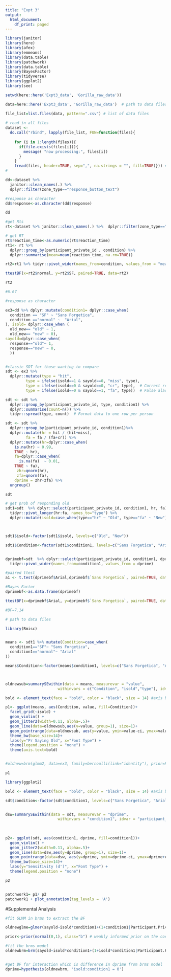 ```yaml
---
title: "Expt 3"
output:
  html_document:
    df_print: paged
---
```



```r
library(janitor)
library(here)
library(afex)
library(emmeans)
library(data.table)
library(patchwork)
library(data.table)
library(BayesFactor)
library(tidyverse)
library(ggplot2)
library(see)
```

```r


setwd(here::here('Expt3_data', 'Gorilla_raw_data'))

data=here::here('Expt3_data', 'Gorilla_raw_data')  # path to data files

file_list=list.files(data, pattern=".csv") # list of data files
 
# read in all files
dataset <-
  do.call("rbind", lapply(file_list, FUN=function(files){
    
    for (i in 1:length(files)){ 
      if(file.exists(files[i])){
        message( "now processing:", files[i])
      }
    }
    fread(files, header=TRUE, sep=",", na.strings = "", fill=TRUE)})) #fread makes reading in files quick
#

```


```r

dd<-dataset %>% 
  janitor::clean_names(.) %>%
  dplyr::filter(zone_type=="response_button_text")

#response as character
dd$response<-as.character(dd$response)

dd


```

```r
#get Rts
rt<-dataset %>% janitor::clean_names(.) %>%  dplyr::filter(zone_type=="continue_button", display=="study") 

# get RT
rt$reaction_time<-as.numeric(rt$reaction_time)
rt1<- rt %>% 
  dplyr::group_by(participant_private_id , condition) %>% 
  dplyr::summarise(mean=mean(reaction_time, na.rm=TRUE))

rt2=rt1 %>% tidyr::pivot_wider(names_from=condition, values_from = "mean")

ttestBF(x=rt2$normal, y=rt2$SF, paired=TRUE, data=rt2)

rt2

#6.67
```


```r
#response as character

ex3=dd %>% dplyr::mutate(condition1= dplyr::case_when( 
  condition == "SF" ~ "Sans Forgetica", 
  condition =="normal" ~  "Arial", 
), isold= dplyr::case_when (
  old_new== "old" ~ 1, 
  old_new== "new" ~ 0), 
sayold=dplyr::case_when( 
  response=="old"~ 1, 
  response=="new" ~ 0, 
  ))


#classic SDT for those wanting to compare
sdt <- ex3 %>% 
  dplyr::mutate(type = "hit",
         type = ifelse(isold==1 & sayold==0, "miss", type),
         type = ifelse(isold==0 & sayold==0, "cr", type),  # Correct rejection
         type = ifelse(isold==0 & sayold==1, "fa", type))  # False alarm

sdt <- sdt %>% 
  dplyr::group_by(participant_private_id, type, condition1) %>% 
  dplyr::summarise(count=n()) %>% 
  tidyr::spread(type, count)  # Format data to one row per person

sdt <- sdt %>% 
  dplyr::group_by(participant_private_id, condition1)%>%
  dplyr::mutate(hr = hit / (hit+miss),
         fa = fa / (fa+cr)) %>%
  dplyr::mutate(hr=dplyr::case_when(
    is.na(hr) ~ 0.99,
    TRUE ~ hr), 
    fa=dplyr::case_when(
      is.na(fa)  ~ 0.01,
    TRUE ~ fa),
     zhr=qnorm(hr), 
     zfa=qnorm(fa), 
    dprime = zhr-zfa) %>%
  ungroup()

sdt

```


```r

# get prob of responding old 
sdt1=sdt  %>% dplyr::select(participant_private_id, condition1, hr, fa) %>% 
  tidyr::pivot_longer(hr:fa, names_to="type") %>%
  dplyr::mutate(isold=case_when(type=="hr" ~ "Old", type=="fa" ~ "New"))



sdt1$isold<-factor(sdt1$isold, levels=c("Old", "New"))

sdt1$Condition<-factor(sdt1$condition1, levels=c("Sans Forgetica", "Arial"))


dprimebf=sdt  %>% dplyr::select(participant_private_id, condition1, dprime) %>%
  tidyr::pivot_wider(names_from=condition1, values_from = dprime)


```

```r
#paired ttest
a1 <- t.test(dprimebf$Arial,dprimebf$`Sans Forgetica`, paired=TRUE, data=dprimebf)

#Bayes Factor
dprimebf<-as.data.frame(dprimebf)

ttestBF(x=dprimebf$Arial, y=dprimebf$`Sans Forgetica`, paired=TRUE, data=dprimebf)

#BF=7.14

# path to data files
```

```r

library(Rmisc)


means <- sdt1 %>% mutate(Condition=case_when(
  condition1=="SF"~ "Sans Forgetica", 
  condition1=="normal"~ "Arial"
))

means$Condition<-factor(means$condition1, levels=c("Sans Forgetica", "Arial"))



oldnewsub=summarySEwithin(data = means, measurevar = "value",
                       withinvars = c("Condition", "isold","type"), idvar = "participant_private_id")
```


```r


bold <- element_text(face = "bold", color = "black", size = 14) #axis bold

p1<- ggplot(means, aes(Condition, value, fill=Condition))+
  facet_grid(~isold) + 
  geom_violin() + 
  geom_jitter2(width=0.11, alpha=.5)+ 
  geom_line(data=oldnewsub,aes(y=value, group=1), size=1)+ 
  geom_pointrange(data=oldnewsub, aes(y=value, ymin=value-ci, ymax=value+ci), size=1, color="white")+ 
  theme_bw(base_size=14)+
  labs(y="Pr Saying Old", x="Font Type") + 
  theme(legend.position = "none") + 
  theme(axis.text=bold) 


#oldnew=brm(glmm2, data=ex3, family=bernoulli(link="identity"), prior=Priors, sample_prior = TRUE,  cores=6, inits = 0, control = list(adapt_delta = .9), iter=3000)

p1

```


```r
library(ggplot2)

bold <- element_text(face = "bold", color = "black", size = 14) #axis bold

sdt$condition<-factor(sdt$condition1, levels=c("Sans Forgetica", "Arial"))


dsw=summarySEwithin(data = sdt, measurevar = "dprime",
                       withinvars = "condition1", idvar = "participant_private_id")
 
 
 
p2<- ggplot(sdt, aes(condition1, dprime, fill=condition1))+
  geom_violin() + 
  geom_jitter2(width=0.11, alpha=.5)+ 
  geom_line(data=dsw,aes(y=dprime, group=1), size=1)+ 
  geom_pointrange(data=dsw, aes(y=dprime, ymin=dprime-ci, ymax=dprime+ci), size=1, color="white")+ 
  theme_bw(base_size=14)+
  labs(y="Sensitivity (d')", x="Font Type") + 
  theme(legend.position = "none") 

p2


patchwork1= p1/ p2 
patchwork1 + plot_annotation(tag_levels = 'A')


```


#Supplemental Analysis

```r
#fit GLMM in brms to extract the BF

oldnewglme=glmer(sayold~isold*condition1+(1+condition1|Participant.Private.ID)+ (1+condition1|Stims), data=ex3, family=binomial(link="probit"))

prior<-prior(normal(0,1), class="b") # weakly informed prior on the coefficents

#fit the brms model
oldnewbrm=brm(sayold~isold*condition1+(1+isold*condition1|Participant.Private.ID)+ (1+isold*condition1|Stims), data=ex3, family=bernoulli(link="probit"), prior=prior, sample_prior = TRUE,  cores = 4) 


#get BF for interaction which is difference in dprime from brms model
dprime=hypothesis(oldnewbrm, 'isold:condition1 = 0')




```